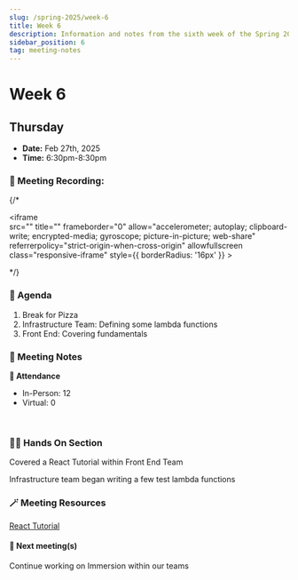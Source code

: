 ```yaml
---
slug: /spring-2025/week-6
title: Week 6
description: Information and notes from the sixth week of the Spring 2025 semester for the UMass Lowell Cloud Computing Club. 
sidebar_position: 6
tag: meeting-notes
---
```


# Week 6

## Thursday

- **Date:** Feb 27th, 2025
- **Time:** 6:30pm-8:30pm

### 🎥 Meeting Recording:
{/* <div class="iframe-container">
    <iframe  
        src="" 
        title="" 
        frameborder="0" 
        allow="accelerometer; autoplay; clipboard-write; encrypted-media; gyroscope; picture-in-picture; web-share" 
        referrerpolicy="strict-origin-when-cross-origin" 
        allowfullscreen
        class="responsive-iframe"
        style={{
            borderRadius: '16px'
        }}
    >
    </iframe>
</div> */}


### 🚩 Agenda
1. Break for Pizza  
2. Infrastructure Team: Defining some lambda functions
3. Front End: Covering fundamentals


### 📓 Meeting Notes

**📄 Attendance**
- In-Person: 12
- Virtual: 0
<br/>

### 🧑‍💻 Hands On Section

Covered a React Tutorial within Front End Team

Infrastructure team began writing a few test lambda functions

### 🪄 Meeting Resources
[React Tutorial](https://github.com/UMLCloudComputing/react-tutorial)

#### 🚀 Next meeting(s)

Continue working on Immersion within our teams